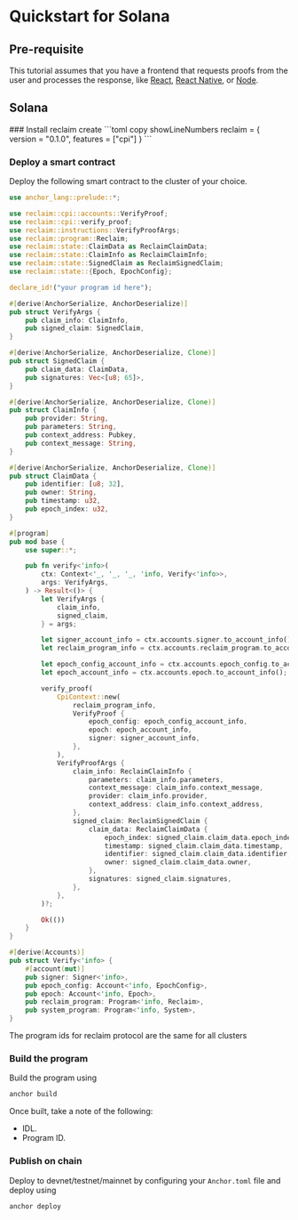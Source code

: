 
# Quickstart for Solana

## Pre-requisite

This tutorial assumes that you have a frontend that requests proofs from the user and processes the response, like [React](/react), [React Native](/react-native), or [Node](/node).

## Solana

<Steps>
### Install reclaim create
```toml copy showLineNumbers
reclaim = { version = "0.1.0", features = ["cpi"] }
```

### Deploy a smart contract

Deploy the following smart contract to the cluster of your choice.

```rust copy showLineNumbers
use anchor_lang::prelude::*;

use reclaim::cpi::accounts::VerifyProof;
use reclaim::cpi::verify_proof;
use reclaim::instructions::VerifyProofArgs;
use reclaim::program::Reclaim;
use reclaim::state::ClaimData as ReclaimClaimData;
use reclaim::state::ClaimInfo as ReclaimClaimInfo;
use reclaim::state::SignedClaim as ReclaimSignedClaim;
use reclaim::state::{Epoch, EpochConfig};

declare_id!("your program id here");

#[derive(AnchorSerialize, AnchorDeserialize)]
pub struct VerifyArgs {
    pub claim_info: ClaimInfo,
    pub signed_claim: SignedClaim,
}

#[derive(AnchorSerialize, AnchorDeserialize, Clone)]
pub struct SignedClaim {
    pub claim_data: ClaimData,
    pub signatures: Vec<[u8; 65]>,
}

#[derive(AnchorSerialize, AnchorDeserialize, Clone)]
pub struct ClaimInfo {
    pub provider: String,
    pub parameters: String,
    pub context_address: Pubkey,
    pub context_message: String,
}

#[derive(AnchorSerialize, AnchorDeserialize, Clone)]
pub struct ClaimData {
    pub identifier: [u8; 32],
    pub owner: String,
    pub timestamp: u32,
    pub epoch_index: u32,
}

#[program]
pub mod base {
    use super::*;

    pub fn verify<'info>(
        ctx: Context<'_, '_, '_, 'info, Verify<'info>>,
        args: VerifyArgs,
    ) -> Result<()> {
        let VerifyArgs {
            claim_info,
            signed_claim,
        } = args;

        let signer_account_info = ctx.accounts.signer.to_account_info();
        let reclaim_program_info = ctx.accounts.reclaim_program.to_account_info();

        let epoch_config_account_info = ctx.accounts.epoch_config.to_account_info();
        let epoch_account_info = ctx.accounts.epoch.to_account_info();

        verify_proof(
            CpiContext::new(
                reclaim_program_info,
                VerifyProof {
                    epoch_config: epoch_config_account_info,
                    epoch: epoch_account_info,
                    signer: signer_account_info,
                },
            ),
            VerifyProofArgs {
                claim_info: ReclaimClaimInfo {
                    parameters: claim_info.parameters,
                    context_message: claim_info.context_message,
                    provider: claim_info.provider,
                    context_address: claim_info.context_address,
                },
                signed_claim: ReclaimSignedClaim {
                    claim_data: ReclaimClaimData {
                        epoch_index: signed_claim.claim_data.epoch_index,
                        timestamp: signed_claim.claim_data.timestamp,
                        identifier: signed_claim.claim_data.identifier,
                        owner: signed_claim.claim_data.owner,
                    },
                    signatures: signed_claim.signatures,
                },
            },
        )?;

        Ok(())
    }
}

#[derive(Accounts)]
pub struct Verify<'info> {
    #[account(mut)]
    pub signer: Signer<'info>,
    pub epoch_config: Account<'info, EpochConfig>,
    pub epoch: Account<'info, Epoch>,
    pub reclaim_program: Program<'info, Reclaim>,
    pub system_program: Program<'info, System>,
}

```

The program ids for reclaim protocol are the same for all clusters

### Build the program

Build the program using

```sh copy
anchor build
```

Once built, take a note of the following:

- IDL.
- Program ID.

### Publish on chain

Deploy to devnet/testnet/mainnet by configuring your `Anchor.toml` file and deploy using

```sh copy
anchor deploy
```

</Steps>
